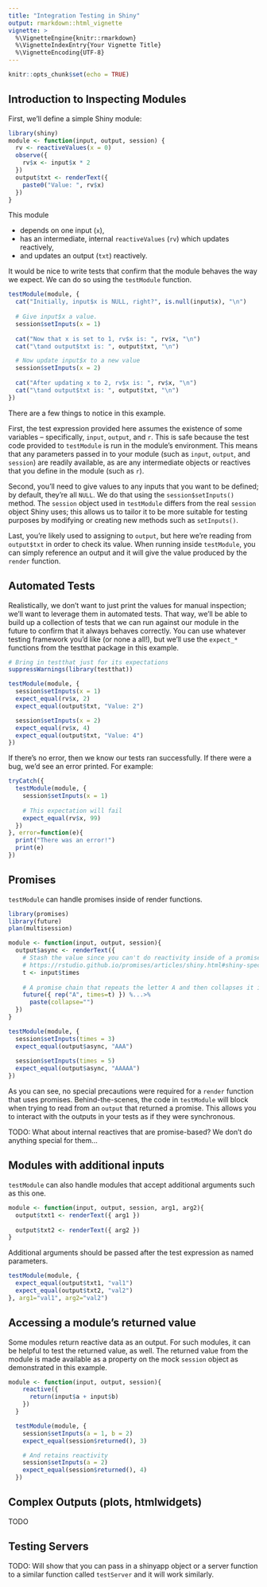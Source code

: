 ```yaml
---
title: "Integration Testing in Shiny"
output: rmarkdown::html_vignette
vignette: >
  %\VignetteEngine{knitr::rmarkdown}
  %\VignetteIndexEntry{Your Vignette Title}
  %\VignetteEncoding{UTF-8}
---
```


```r
knitr::opts_chunk$set(echo = TRUE)
```

## Introduction to Inspecting Modules

First, we'll define a simple Shiny module:

```r
library(shiny)
module <- function(input, output, session) {
  rv <- reactiveValues(x = 0)
  observe({
    rv$x <- input$x * 2
  })
  output$txt <- renderText({
    paste0("Value: ", rv$x)
  })
}
```

This module

  - depends on one input (`x`),
  - has an intermediate, internal `reactiveValues` (`rv`) which updates reactively,
  - and updates an output (`txt`) reactively. 
  
It would be nice to write tests that confirm that the module behaves the way we expect. We can do so using the `testModule` function.

```r
testModule(module, {
  cat("Initially, input$x is NULL, right?", is.null(input$x), "\n")
  
  # Give input$x a value.
  session$setInputs(x = 1)
  
  cat("Now that x is set to 1, rv$x is: ", rv$x, "\n")
  cat("\tand output$txt is: ", output$txt, "\n")

  # Now update input$x to a new value
  session$setInputs(x = 2)
  
  cat("After updating x to 2, rv$x is: ", rv$x, "\n")
  cat("\tand output$txt is: ", output$txt, "\n")
})
```

There are a few things to notice in this example. 

First, the test expression provided here assumes the existence of some variables -- specifically, `input`, `output`, and `r`. This is safe because the test code provided to `testModule` is run in the module's environment. This means that any parameters passed in to your module (such as `input`, `output`, and `session`) are readily available, as are any intermediate objects or reactives that you define in the module (such as `r`).

Second, you'll need to give values to any inputs that you want to be defined; by default, they're all `NULL`. We do that using the `session$setInputs()` method. The `session` object used in `testModule` differs from the real `session` object Shiny uses; this allows us to tailor it to be more suitable for testing purposes by modifying or creating new methods such as `setInputs()`.

Last, you're likely used to assigning to `output`, but here we're reading from `output$txt` in order to check its value. When running inside `testModule`, you can simply reference an output and it will give the value produced by the `render` function.

## Automated Tests

Realistically, we don't want to just print the values for manual inspection; we'll want to leverage them in automated tests. That way, we'll be able to build up a collection of tests that we can run against our module in the future to confirm that it always behaves correctly. You can use whatever testing framework you'd like (or none a all!), but we'll use the `expect_*` functions from the testthat package in this example.

```r
# Bring in testthat just for its expectations
suppressWarnings(library(testthat))

testModule(module, {
  session$setInputs(x = 1)
  expect_equal(rv$x, 2)
  expect_equal(output$txt, "Value: 2")

  session$setInputs(x = 2)
  expect_equal(rv$x, 4)
  expect_equal(output$txt, "Value: 4")
})
```

If there's no error, then we know our tests ran successfully. If there were a bug, we'd see an error printed. For example:

```r
tryCatch({
  testModule(module, {
    session$setInputs(x = 1)
    
    # This expectation will fail
    expect_equal(rv$x, 99)
  })
}, error=function(e){
  print("There was an error!")
  print(e)
})
```

## Promises

`testModule` can handle promises inside of render functions.

```r
library(promises)
library(future)
plan(multisession)

module <- function(input, output, session){
  output$async <- renderText({
    # Stash the value since you can't do reactivity inside of a promise. See 
    # https://rstudio.github.io/promises/articles/shiny.html#shiny-specific-caveats-and-limitations
    t <- input$times
    
    # A promise chain that repeats the letter A and then collapses it into a string.
    future({ rep("A", times=t) }) %...>%
      paste(collapse="")
  })
}

testModule(module, {
  session$setInputs(times = 3)
  expect_equal(output$async, "AAA")
  
  session$setInputs(times = 5)
  expect_equal(output$async, "AAAAA")
})
```

As you can see, no special precautions were required for a `render` function that uses promises. Behind-the-scenes, the code in `testModule` will block when trying to read from an `output` that returned a promise. This allows you to interact with the outputs in your tests as if they were synchronous.

TODO: What about internal reactives that are promise-based? We don't do anything special for them...

## Modules with additional inputs

`testModule` can also handle modules that accept additional arguments such as this one.

```r
module <- function(input, output, session, arg1, arg2){
  output$txt1 <- renderText({ arg1 })
  
  output$txt2 <- renderText({ arg2 })
}
```

Additional arguments should be passed after the test expression as named parameters.

```r
testModule(module, {
  expect_equal(output$txt1, "val1")
  expect_equal(output$txt2, "val2")
}, arg1="val1", arg2="val2")
```

## Accessing a module's returned value

Some modules return reactive data as an output. For such modules, it can be helpful to test the returned value, as well. The returned value from the module is made available as a property on the mock `session` object as demonstrated in this example.

```r
module <- function(input, output, session){
    reactive({
      return(input$a + input$b)
    })
  }

  testModule(module, {
    session$setInputs(a = 1, b = 2)
    expect_equal(session$returned(), 3)

    # And retains reactivity
    session$setInputs(a = 2)
    expect_equal(session$returned(), 4)
  })
```

## Complex Outputs (plots, htmlwidgets)

TODO

## Testing Servers

TODO: Will show that you can pass in a shinyapp object or a server function to a similar function called `testServer` and it will work similarly.
